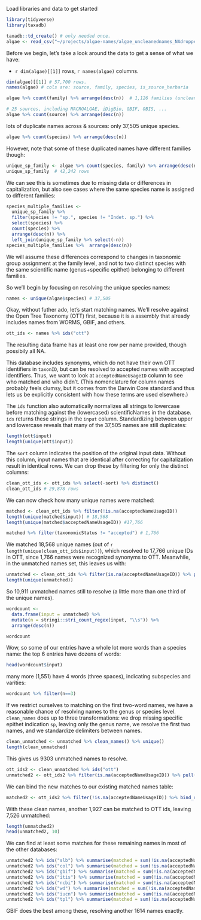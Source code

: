 
Load libraries and data to get started

```r
library(tidyverse)
library(taxadb)
```

```r
taxadb::td_create() # only needed once.
algae <- read_csv("~/projects/algae-names/algae_uncleanednames_NAdropped.csv")
```

Before we begin, let's take a look around the data to get a sense of what we have:


- `r dim(algae)[[1]]` rows, `r names(algae)` columns.

```r
dim(algae)[[1]] # 57,700 rows. 
names(algae) # cols are: source, family, species, is_source_herbaria
```

```r
algae %>% count(family) %>% arrange(desc(n))  # 1,126 families (uncleaned)
```

```r
# 25 sources, including MACROALGAE, iDigBio, GBIF, OBIS, ...
algae %>% count(source) %>% arrange(desc(n))
```

lots of duplicate names across & sources: only 37,505 unique species.

```r
algae %>% count(species) %>% arrange(desc(n))
```

However, note that some of these duplicated names have different families though:

```r
unique_sp_family <- algae %>% count(species, family) %>% arrange(desc(n))
unique_sp_family  # 42,242 rows
```

We can see this is sometimes due to missing data or differences in capitalization, but also see cases where the same species name is assigned to different families:  

```r
species_multiple_families <- 
  unique_sp_family %>% 
  filter(species != "sp.", species != "Indet. sp.") %>%
  select(species) %>% 
  count(species) %>% 
  arrange(desc(n)) %>%
  left_join(unique_sp_family %>% select(-n))
species_multiple_families %>%  arrange(desc(n))
```

We will assume these differences correspond to changes in taxonomic group assignment at the family level, and not to two distinct species with the same scientific name (genus+specific epithet) belonging to different families.  

So we'll begin by focusing on resolving the unique species names:

```r
names <- unique(algae$species) # 37,505
```

Okay, without futher ado, let's start matching names.  We'll resolve against the Open Tree Taxonomy (OTT) first, because it is a assembly that already includes names from WORMS, GBIF, and others.  

```r
ott_ids <- names %>% ids("ott")
```

The resulting data frame has at least one row per name provided, though possibily all NA.  

This database includes synonyms, which do not have their own OTT identifiers in `taxonID`, but can be resolved to accepted names with accepted identifiers.  Thus, we want to look at `acceptedNameUsageID` column to see who matched and who didn't.  (This nomenclature for column names probably feels clumsy, but it comes from the Darwin Core standard and thus lets us be explicitly consistent with how these terms are used elsewhere.)

The `ids` function also automatically normalizes all strings to lowercase before matching against the (lowercased) scientificNames in the database.  `ids` returns these strings in the `input` column.  Standardizing between upper and lowercase reveals that many of the 37,505 names are still duplicates:

```r
length(ott$input)
length(unique(ott$input))
```

The `sort` column indicates the position of the original input data. Without this column, input names that are identical after correcting for capitalization result in identical rows.  We can drop these by filtering for only the distinct columns:

```r
clean_ott_ids <- ott_ids %>% select(-sort) %>% distinct()
clean_ott_ids # 29,878 rows
```


We can now check how many unique names were matched:


```r
matched <- clean_ott_ids %>% filter(!is.na(acceptedNameUsageID))
length(unique(matched$input)) # 18,568
length(unique(matched$acceptedNameUsageID)) #17,766

matched %>% filter(taxonomicStatus != "accepted") # 1,766
```

We matched 18,568 unique names (out of `r length(unique(clean_ott_ids$input))`), which resolved to 17,766 unique IDs in OTT, since 1,766 names were recognized synonyms to OTT.  Meanwhile, in the unmatched names set, this leaves us with:

```r
unmatched <- clean_ott_ids %>% filter(is.na(acceptedNameUsageID)) %>% pull(input)
length(unique(unmatched))
```

So 10,911 unmatched names still to resolve (a little more than one third of the unique names).  

```r
wordcount <- 
  data.frame(input = unmatched) %>% 
  mutate(n = stringi::stri_count_regex(input, "\\s")) %>% 
  arrange(desc(n))

wordcount
```

Wow, so some of our entries have a whole lot more words than a species name: the top 6 entries have dozens of words:

```r
head(wordcount$input)
```

many more (1,551) have 4 words (three spaces), indicating subspecies and varities:

```r
wordcount %>% filter(n==3)
```

If we restrict ourselves to matching on the first two-word names, we have a reasonable chance of resolving names to the genus or species level.  `clean_names` does up to three transformations: we drop missing specific epithet indication `sp`, leaving only the genus name, we resolve the first two names, and we standardize delimiters between names.  


```r
clean_unmatched <- unmatched %>% clean_names() %>% unique()
length(clean_unmatched)
```
This gives us 9303 unmatched names to resolve.  

```r
ott_ids2 <- clean_unmatched %>% ids("ott")
unmatched2 <- ott_ids2 %>% filter(is.na(acceptedNameUsageID)) %>% pull(input)
```

We can bind the new matches to our existing matched names table:

```r
matched2 <- ott_ids2 %>% filter(!is.na(acceptedNameUsageID)) %>% bind_rows(matched)
```

With these clean names, another 1,927 can be matched to OTT ids, leaving 7,526 unmatched:  


```r
length(unmatched2)
head(unmatched2, 10)
```

We can find at least some matches for these remaining names in most of the other databases:

```r
unmatched2 %>% ids("slb") %>% summarise(matched = sum(!is.na(acceptedNameUsageID)))
unmatched2 %>% ids("col") %>% summarise(matched = sum(!is.na(acceptedNameUsageID)))
unmatched2 %>% ids("gbif") %>% summarise(matched = sum(!is.na(acceptedNameUsageID)))
unmatched2 %>% ids("itis") %>% summarise(matched = sum(!is.na(acceptedNameUsageID)))
unmatched2 %>% ids("ncbi") %>% summarise(matched = sum(!is.na(acceptedNameUsageID)))
unmatched2 %>% ids("wd") %>% summarise(matched = sum(!is.na(acceptedNameUsageID)))
unmatched2 %>% ids("iucn") %>% summarise(matched = sum(!is.na(acceptedNameUsageID)))
unmatched2 %>% ids("tpl") %>% summarise(matched = sum(!is.na(acceptedNameUsageID)))

```
GBIF does the best among these, resolving another 1614 names exactly.  

```r
```



